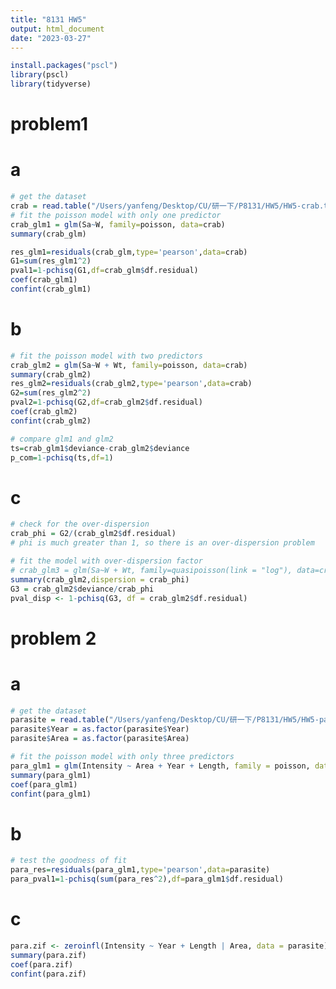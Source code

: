 ```yaml
---
title: "8131 HW5"
output: html_document
date: "2023-03-27"
---
```

```r
install.packages("pscl")
library(pscl)
library(tidyverse)
```

# problem1
# a
```r
# get the dataset
crab = read.table("/Users/yanfeng/Desktop/CU/研一下/P8131/HW5/HW5-crab.txt", header = TRUE)[,2:6]
# fit the poisson model with only one predictor
crab_glm1 = glm(Sa~W, family=poisson, data=crab)
summary(crab_glm)
```

```r
res_glm1=residuals(crab_glm,type='pearson',data=crab) 
G1=sum(res_glm1^2) 
pval1=1-pchisq(G1,df=crab_glm$df.residual) 
coef(crab_glm1)
confint(crab_glm1)
```

# b
```r
# fit the poisson model with two predictors
crab_glm2 = glm(Sa~W + Wt, family=poisson, data=crab)
summary(crab_glm2)
res_glm2=residuals(crab_glm2,type='pearson',data=crab) 
G2=sum(res_glm2^2) 
pval2=1-pchisq(G2,df=crab_glm2$df.residual) 
coef(crab_glm2)
confint(crab_glm2)

# compare glm1 and glm2
ts=crab_glm1$deviance-crab_glm2$deviance
p_com=1-pchisq(ts,df=1)
```

# c
```r
# check for the over-dispersion
crab_phi = G2/(crab_glm2$df.residual)
# phi is much greater than 1, so there is an over-dispersion problem
```

```r
# fit the model with over-dispersion factor
# crab_glm3 = glm(Sa~W + Wt, family=quasipoisson(link = "log"), data=crab)
summary(crab_glm2,dispersion = crab_phi)
G3 = crab_glm2$deviance/crab_phi
pval_disp <- 1-pchisq(G3, df = crab_glm2$df.residual)
```

# problem 2
# a
```r
# get the dataset
parasite = read.table("/Users/yanfeng/Desktop/CU/研一下/P8131/HW5/HW5-parasite.txt", header = TRUE)[,2:11]
parasite$Year = as.factor(parasite$Year)
parasite$Area = as.factor(parasite$Area)
```

```r
# fit the poisson model with only three predictors
para_glm1 = glm(Intensity ~ Area + Year + Length, family = poisson, data = parasite)
summary(para_glm1)
coef(para_glm1)
confint(para_glm1)
```

# b
```r
# test the goodness of fit
para_res=residuals(para_glm1,type='pearson',data=parasite) 
para_pval1=1-pchisq(sum(para_res^2),df=para_glm1$df.residual) 
```

# c
```r
para.zif <- zeroinfl(Intensity ~ Year + Length | Area, data = parasite) 
summary(para.zif)
coef(para.zif)
confint(para.zif)
```





